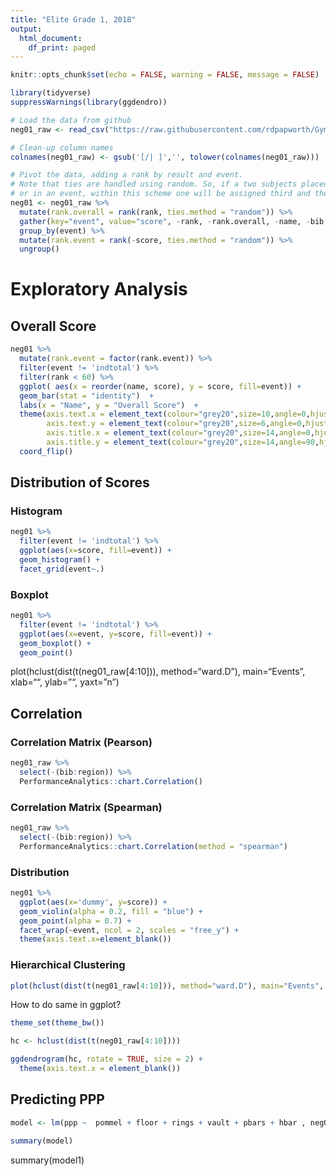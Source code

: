 ```yaml
---
title: "Elite Grade 1, 2018"
output:
  html_document:
    df_print: paged
---
```


```r
knitr::opts_chunk$set(echo = FALSE, warning = FALSE, message = FALSE)

library(tidyverse)
suppressWarnings(library(ggdendro))

# Load the data from github
neg01_raw <- read_csv("https://raw.githubusercontent.com/rdpapworth/Gymnastics/master/data/20171103_MAG_British_EG_01.csv")

# Clean-up column names
colnames(neg01_raw) <- gsub('[/| ]','', tolower(colnames(neg01_raw)))

# Pivot the data, adding a rank by result and event.
# Note that ties are handled using random. So, if a two subjects placed third overall
# or in an event, within this scheme one will be assigned third and the other fourth.
neg01 <- neg01_raw %>% 
  mutate(rank.overall = rank(rank, ties.method = "random")) %>% 
  gather(key="event", value="score", -rank, -rank.overall, -name, -bib, -region) %>%
  group_by(event) %>%
  mutate(rank.event = rank(-score, ties.method = "random")) %>%
  ungroup()

```

# Exploratory Analysis

## Overall Score

```r
neg01 %>%
  mutate(rank.event = factor(rank.event)) %>%
  filter(event != 'indtotal') %>%
  filter(rank < 60) %>%
  ggplot( aes(x = reorder(name, score), y = score, fill=event)) +
  geom_bar(stat = "identity")  +  
  labs(x = "Name", y = "Overall Score")  +
  theme(axis.text.x = element_text(colour="grey20",size=10,angle=0,hjust=.5,vjust=.5,face="plain"),
        axis.text.y = element_text(colour="grey20",size=6,angle=0,hjust=1,vjust=0,face="plain"),  
        axis.title.x = element_text(colour="grey20",size=14,angle=0,hjust=.5,vjust=0,face="plain"),
        axis.title.y = element_text(colour="grey20",size=14,angle=90,hjust=.5,vjust=.5,face="plain")) +
  coord_flip() 
```

## Distribution of Scores

### Histogram

```r
neg01 %>% 
  filter(event != 'indtotal') %>% 
  ggplot(aes(x=score, fill=event)) + 
  geom_histogram() +
  facet_grid(event~.)
```

### Boxplot

```r
neg01 %>% 
  filter(event != 'indtotal') %>% 
  ggplot(aes(x=event, y=score, fill=event)) + 
  geom_boxplot() +
  geom_point()
``` 
plot(hclust(dist(t(neg01_raw[4:10])), method="ward.D"), main="Events", xlab="", ylab="", yaxt="n")

## Correlation

### Correlation Matrix (Pearson)

```r
neg01_raw %>%
  select(-(bib:region)) %>%
  PerformanceAnalytics::chart.Correlation()
```

### Correlation Matrix (Spearman)

```r
neg01_raw %>%
  select(-(bib:region)) %>%
  PerformanceAnalytics::chart.Correlation(method = "spearman")
```

### Distribution

```r
neg01 %>%
  ggplot(aes(x='dummy', y=score)) +
  geom_violin(alpha = 0.2, fill = "blue") +
  geom_point(alpha = 0.7) +
  facet_wrap(~event, ncol = 2, scales = "free_y") +
  theme(axis.text.x=element_blank())
```

### Hierarchical Clustering
```r
plot(hclust(dist(t(neg01_raw[4:10])), method="ward.D"), main="Events", xlab="", ylab="", yaxt="n")
```

How to do same in ggplot?

```r
theme_set(theme_bw())

hc <- hclust(dist(t(neg01_raw[4:10]))) 

ggdendrogram(hc, rotate = TRUE, size = 2) +
  theme(axis.text.x = element_blank())
```

## Predicting PPP
```r
model <- lm(ppp ~  pommel + floor + rings + vault + pbars + hbar , neg01_raw)

summary(model)
```

summary(model1)